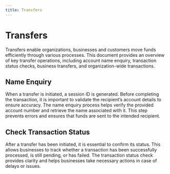 ```yaml
---
title: Transfers
---
```


# Transfers

Transfers enable organizations, businesses and customers move funds efficiently through various processes. This document provides an overview of key transfer operations, including account name enquiry, transaction status checks, business transfers, and organization-wide transactions.

## Name Enquiry

When a transfer is initiated, a session ID is generated. Before completing the transaction, it is important to validate the recipient’s account details to ensure accuracy. The name enquiry process helps verify the provided account number and retrieve the name associated with it. This step prevents errors and ensures that funds are sent to the intended recipient.

## Check Transaction Status

After a transfer has been initiated, it is essential to confirm its status. This allows businesses to track whether a transaction has been successfully processed, is still pending, or has failed. The transaction status check provides clarity and helps businesses take necessary actions in case of delays or issues.